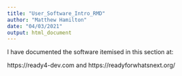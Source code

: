 ```yaml
---
title: "User_Software_Intro_RMD"
author: "Matthew Hamilton"
date: "04/03/2021"
output: html_document
---
```


I have documented the software itemised in this section at:

https://ready4-dev.com and https://readyforwhatsnext.org/

&nbsp;